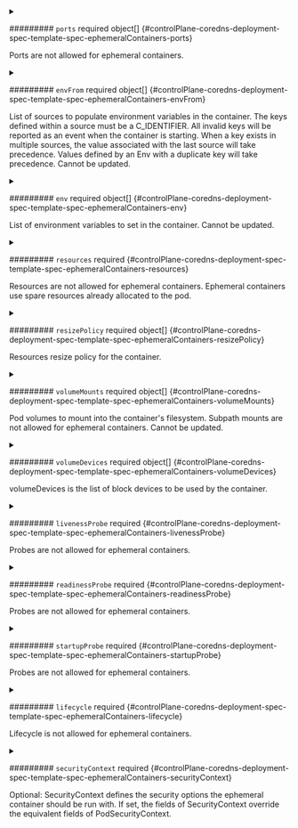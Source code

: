 

<PartialName />


<PartialImage />


<PartialCommand />


<PartialArgs />


<PartialWorkingdir />



<details className="config-field" data-expandable="true">
<summary>

######### `ports` <span className="config-field-required" data-required="false">required</span> <span className="config-field-type">object[]</span> <span className="config-field-default"></span> <span className="config-field-enum"></span> {#controlPlane-coredns-deployment-spec-template-spec-ephemeralContainers-ports}

Ports are not allowed for ephemeral containers.

</summary>

<PartialPortsreference />


</details>



<details className="config-field" data-expandable="true">
<summary>

######### `envFrom` <span className="config-field-required" data-required="false">required</span> <span className="config-field-type">object[]</span> <span className="config-field-default"></span> <span className="config-field-enum"></span> {#controlPlane-coredns-deployment-spec-template-spec-ephemeralContainers-envFrom}

List of sources to populate environment variables in the container.
The keys defined within a source must be a C_IDENTIFIER. All invalid keys
will be reported as an event when the container is starting. When a key exists in multiple
sources, the value associated with the last source will take precedence.
Values defined by an Env with a duplicate key will take precedence.
Cannot be updated.

</summary>

<PartialEnvfromreference />


</details>



<details className="config-field" data-expandable="true">
<summary>

######### `env` <span className="config-field-required" data-required="false">required</span> <span className="config-field-type">object[]</span> <span className="config-field-default"></span> <span className="config-field-enum"></span> {#controlPlane-coredns-deployment-spec-template-spec-ephemeralContainers-env}

List of environment variables to set in the container.
Cannot be updated.

</summary>

<PartialEnvreference />


</details>



<details className="config-field" data-expandable="true">
<summary>

######### `resources` <span className="config-field-required" data-required="false">required</span> <span className="config-field-type"></span> <span className="config-field-default"></span> <span className="config-field-enum"></span> {#controlPlane-coredns-deployment-spec-template-spec-ephemeralContainers-resources}

Resources are not allowed for ephemeral containers. Ephemeral containers use spare resources
already allocated to the pod.

</summary>

<PartialResourcesreference />


</details>



<details className="config-field" data-expandable="true">
<summary>

######### `resizePolicy` <span className="config-field-required" data-required="false">required</span> <span className="config-field-type">object[]</span> <span className="config-field-default"></span> <span className="config-field-enum"></span> {#controlPlane-coredns-deployment-spec-template-spec-ephemeralContainers-resizePolicy}

Resources resize policy for the container.

</summary>

<PartialResizepolicyreference />


</details>


<PartialRestartpolicy />



<details className="config-field" data-expandable="true">
<summary>

######### `volumeMounts` <span className="config-field-required" data-required="false">required</span> <span className="config-field-type">object[]</span> <span className="config-field-default"></span> <span className="config-field-enum"></span> {#controlPlane-coredns-deployment-spec-template-spec-ephemeralContainers-volumeMounts}

Pod volumes to mount into the container's filesystem. Subpath mounts are not allowed for ephemeral containers.
Cannot be updated.

</summary>

<PartialVolumemountsreference />


</details>



<details className="config-field" data-expandable="true">
<summary>

######### `volumeDevices` <span className="config-field-required" data-required="false">required</span> <span className="config-field-type">object[]</span> <span className="config-field-default"></span> <span className="config-field-enum"></span> {#controlPlane-coredns-deployment-spec-template-spec-ephemeralContainers-volumeDevices}

volumeDevices is the list of block devices to be used by the container.

</summary>

<PartialVolumedevicesreference />


</details>



<details className="config-field" data-expandable="true">
<summary>

######### `livenessProbe` <span className="config-field-required" data-required="false">required</span> <span className="config-field-type"></span> <span className="config-field-default"></span> <span className="config-field-enum"></span> {#controlPlane-coredns-deployment-spec-template-spec-ephemeralContainers-livenessProbe}

Probes are not allowed for ephemeral containers.

</summary>

<PartialLivenessprobereference />


</details>



<details className="config-field" data-expandable="true">
<summary>

######### `readinessProbe` <span className="config-field-required" data-required="false">required</span> <span className="config-field-type"></span> <span className="config-field-default"></span> <span className="config-field-enum"></span> {#controlPlane-coredns-deployment-spec-template-spec-ephemeralContainers-readinessProbe}

Probes are not allowed for ephemeral containers.

</summary>

<PartialReadinessprobereference />


</details>



<details className="config-field" data-expandable="true">
<summary>

######### `startupProbe` <span className="config-field-required" data-required="false">required</span> <span className="config-field-type"></span> <span className="config-field-default"></span> <span className="config-field-enum"></span> {#controlPlane-coredns-deployment-spec-template-spec-ephemeralContainers-startupProbe}

Probes are not allowed for ephemeral containers.

</summary>

<PartialStartupprobereference />


</details>



<details className="config-field" data-expandable="true">
<summary>

######### `lifecycle` <span className="config-field-required" data-required="false">required</span> <span className="config-field-type"></span> <span className="config-field-default"></span> <span className="config-field-enum"></span> {#controlPlane-coredns-deployment-spec-template-spec-ephemeralContainers-lifecycle}

Lifecycle is not allowed for ephemeral containers.

</summary>

<PartialLifecyclereference />


</details>


<PartialTerminationmessagepath />


<PartialTerminationmessagepolicy />


<PartialImagepullpolicy />



<details className="config-field" data-expandable="true">
<summary>

######### `securityContext` <span className="config-field-required" data-required="false">required</span> <span className="config-field-type"></span> <span className="config-field-default"></span> <span className="config-field-enum"></span> {#controlPlane-coredns-deployment-spec-template-spec-ephemeralContainers-securityContext}

Optional: SecurityContext defines the security options the ephemeral container should be run with.
If set, the fields of SecurityContext override the equivalent fields of PodSecurityContext.

</summary>

<PartialSecuritycontextreference />


</details>


<PartialStdin />


<PartialStdinonce />


<PartialTty />


<PartialTargetcontainername />

